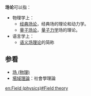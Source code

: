 {{NoteTA|G1=Physics}}
'''场论'''可以指：
*物理学上：
** [[经典场论|经典场论]]，经典场的理论和动力学。
** [[量子场论|量子场论]]，[[量子力学|量子力学]]场的理论。
*语言学上：
**[[语义场理论|语义场理论]]的简称

== 参看 ==
* [[场_(物理)|场 (物理)]]
* [[場域理論|場域理論]]：社會學理論

{{disambig|Cat=二字作品消歧义}}

[[en:Field_(physics)#Field_theory|en:Field (physics)#Field theory]]